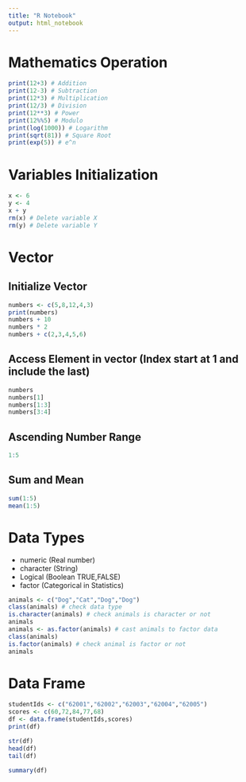 ```yaml
---
title: "R Notebook"
output: html_notebook
---
```


# Mathematics Operation
```r
print(12+3) # Addition
print(12-3) # Subtraction
print(12*3) # Multiplication
print(12/3) # Division
print(12**3) # Power
print(12%%5) # Modulo
print(log(1000)) # Logarithm
print(sqrt(81)) # Square Root
print(exp(5)) # e^n
```

# Variables Initialization
```r
x <- 6
y <- 4
x + y
rm(x) # Delete variable X
rm(y) # Delete variable Y
```

# Vector
## Initialize Vector
```r
numbers <- c(5,8,12,4,3)
print(numbers)
numbers + 10
numbers * 2
numbers + c(2,3,4,5,6)
```
## Access Element in vector (Index start at 1 and include the last)
```r
numbers
numbers[1]
numbers[1:3]
numbers[3:4]
```

## Ascending Number Range

```r
1:5
```

## Sum and Mean
```r
sum(1:5)
mean(1:5)
```

# Data Types

- numeric (Real number)
- character (String)
- Logical (Boolean TRUE,FALSE)
- factor (Categorical in Statistics)

```r
animals <- c("Dog","Cat","Dog","Dog")
class(animals) # check data type
is.character(animals) # check animals is character or not
animals
animals <- as.factor(animals) # cast animals to factor data
class(animals)
is.factor(animals) # check animal is factor or not
animals
```

# Data Frame
```r
studentIds <- c("62001","62002","62003","62004","62005")
scores <- c(60,72,84,77,68)
df <- data.frame(studentIds,scores)
print(df)
```

```r
str(df)
head(df)
tail(df)
```
```r
summary(df)
```
